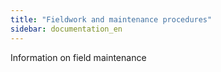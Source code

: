 ```yaml
---
title: "Fieldwork and maintenance procedures"
sidebar: documentation_en
---
```


Information on field maintenance